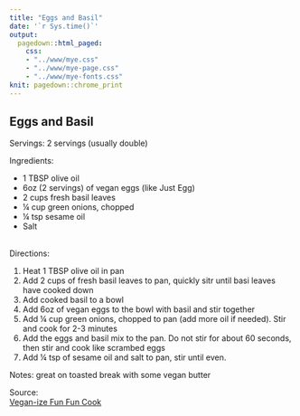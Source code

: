 ```yaml
---
title: "Eggs and Basil"
date: '`r Sys.time()`'
output: 
  pagedown::html_paged:
    css: 
    - "../www/mye.css"
    - "../www/mye-page.css"
    - "../www/mye-fonts.css"
knit: pagedown::chrome_print
---
```


## Eggs and Basil

<span class="mh">Servings:</span> 2 servings (usually double)
<br>

<span class="mh">Ingredients:</span>  
<div class="my2cols">
<ul>
  <li>1 TBSP olive oil</li>
  <li>6oz (2 servings) of vegan eggs (like Just Egg)</li>
  <li>2 cups fresh basil leaves</li>
  <li>&frac14; cup green onions, chopped</li>
  <li>&frac14; tsp sesame oil</li>
  <li>Salt</li>

</ul>
</div>
<br>
<span class="mh">Directions:</span> 
<div class="my2cols">
<ol>
  <li>Heat 1 TBSP olive oil in pan</li>
  <li>Add 2 cups of fresh basil leaves to pan, quickly sitr until basi leaves have cooked down</li>
  <li>Add cooked basil to a bowl</li>
  <li>Add 6oz of vegan eggs to the bowl with basil and stir together</li>
  <li>Add &frac14; cup green onions, chopped to pan (add more oil if needed).  Stir and cook for 2-3 minutes</li>
  <li>Add the eggs and basil mix to the pan.  Do not stir for about 60 seconds, then stir and cook like scrambed eggs</li>
  <li>Add &frac14; tsp of sesame oil and salt to pan, stir until even.</li>
</ol>
</div>


<span class="mh">Notes:</span> great on toasted break with some vegan butter

<span class="mh">Source:</span>  
<a href = "https://mamaleeblog.wordpress.com/2016/10/28/basil-leaves-fried-free-range-eggs-taiwanese-dish/" target="_blank">Vegan-ize Fun Fun Cook</a>
